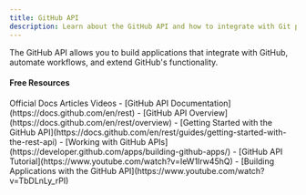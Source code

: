 ```yaml
---
title: GitHub API
description: Learn about the GitHub API and how to integrate with Git programmatically
---
```

The GitHub API allows you to build applications that integrate with GitHub, automate workflows, and extend GitHub's functionality.

#### Free Resources

<Tabs defaultValue="official">
<TabsList>
<TabsTrigger value="official">Official Docs</TabsTrigger>
<TabsTrigger value="article">Articles</TabsTrigger>
<TabsTrigger value="video">Videos</TabsTrigger>
</TabsList>

<TabsContent value="official">
<Note type="note" title="official">
- [GitHub API Documentation](https://docs.github.com/en/rest)
- [GitHub API Overview](https://docs.github.com/en/rest/overview)
</Note>
</TabsContent>
<TabsContent value="article">
<Note type="note" title="article">
- [Getting Started with the GitHub API](https://docs.github.com/en/rest/guides/getting-started-with-the-rest-api)
- [Working with GitHub APIs](https://developer.github.com/apps/building-github-apps/)
</Note>
</TabsContent>
<TabsContent value="video">
<Note type="note" title="video">
- [GitHub API Tutorial](https://www.youtube.com/watch?v=IeW1Irw45hQ)
- [Building Applications with the GitHub API](https://www.youtube.com/watch?v=TbDLnLy_rPI)
</Note>
</TabsContent>
</Tabs>
